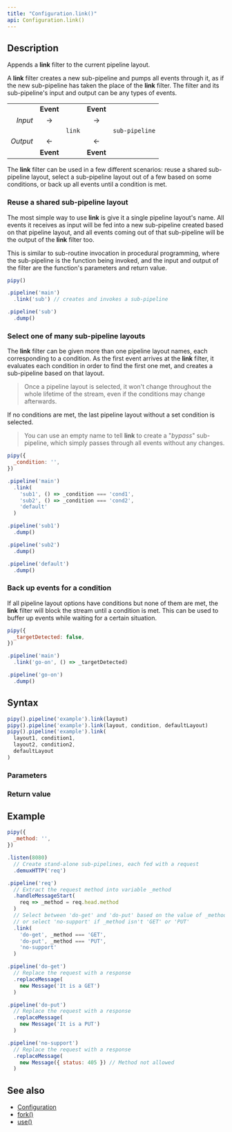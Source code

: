 ```yaml
---
title: "Configuration.link()"
api: Configuration.link()
---
```


## Description

Appends a **link** filter to the current pipeline layout.

A **link** filter creates a new sub-pipeline and pumps all events through it, as if the new sub-pipeline has taken the place of the **link** filter. The filter and its sub-pipeline's input and output can be any types of events.

|          |           |        |           |                |
|---------:|:---------:|:------:|:---------:|:--------------:|
|          | **Event** |        | **Event** |                |
| _Input_  | →         |        | →         |                |
|          |           | `link` |           | `sub-pipeline` |
| _Output_ | ←         |        | ←         |                |
|          | **Event** |        | **Event** |                |


The **link** filter can be used in a few different scenarios: reuse a shared sub-pipeline layout, select a sub-pipeline layout out of a few based on some conditions, or back up all events until a condition is met.

### Reuse a shared sub-pipeline layout

The most simple way to use **link** is give it a single pipeline layout's name. All events it receives as input will be fed into a new sub-pipeline created based on that pipeline layout, and all events coming out of that sub-pipeline will be the output of the **link** filter too.

This is similar to sub-routine invocation in procedural programming, where the sub-pipeline is the function being invoked, and the input and output of the filter are the function's parameters and return value.

``` js
pipy()

.pipeline('main')
  .link('sub') // creates and invokes a sub-pipeline

.pipeline('sub')
  .dump()
```

### Select one of many sub-pipeline layouts

The **link** filter can be given more than one pipeline layout names, each corresponding to a condition. As the first event arrives at the **link** filter, it evaluates each condition in order to find the first one met, and creates a sub-pipeline based on that layout.

> Once a pipeline layout is selected, it won't change throughout the whole lifetime of the stream, even if the conditions may change afterwards.

If no conditions are met, the last pipeline layout without a set condition is selected.

> You can use an empty name to tell **link** to create a "_bypass_" sub-pipeline, which simply passes through all events without any changes.

``` js
pipy({
  _condition: '',
})

.pipeline('main')
  .link(
    'sub1', () => _condition === 'cond1',
    'sub2', () => _condition === 'cond2',
    'default'
  )

.pipeline('sub1')
  .dump()

.pipeline('sub2')
  .dump()

.pipeline('default')
  .dump()
```

### Back up events for a condition

If all pipeline layout options have conditions but none of them are met, the **link** filter will block the stream until a condition is met. This can be used to buffer up events while waiting for a certain situation.

``` js
pipy({
  _targetDetected: false,
})

.pipeline('main')
  .link('go-on', () => _targetDetected)

.pipeline('go-on')
  .dump()
```

## Syntax

``` js
pipy().pipeline('example').link(layout)
pipy().pipeline('example').link(layout, condition, defaultLayout)
pipy().pipeline('example').link(
  layout1, condition1,
  layout2, condition2,
  defaultLayout
)
```

### Parameters

<Parameters/>

### Return value

<ReturnValue/>

## Example

``` js
pipy({
  _method: '',
})

.listen(8080)
  // Create stand-alone sub-pipelines, each fed with a request
  .demuxHTTP('req')

.pipeline('req')
  // Extract the request method into variable _method
  .handleMessageStart(
    req => _method = req.head.method
  )
  // Select between 'do-get' and 'do-put' based on the value of _method,
  // or select 'no-support' if _method isn't 'GET' or 'PUT'
  .link(
    'do-get', _method === 'GET',
    'do-put', _method === 'PUT',
    'no-support'
  )

.pipeline('do-get')
  // Replace the request with a response
  .replaceMessage(
    new Message('It is a GET')
  )

.pipeline('do-put')
  // Replace the request with a response
  .replaceMessage(
    new Message('It is a PUT')
  )

.pipeline('no-support')
  // Replace the request with a response
  .replaceMessage(
    new Message({ status: 405 }) // Method not allowed
  )
```

## See also

* [Configuration](/reference/api/Configuration)
* [fork()](/reference/api/Configuration/fork)
* [use()](/reference/api/Configuration/use)
